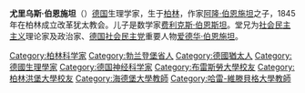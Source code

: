 {{Unreferenced|time=2020-08-07T10:01:44+00:00}}
'''尤里乌斯·伯恩施坦'''（{{bd|1839年|12月18日|1917年|2月6日}}）[[德国|德国]]生理学家，生于[[柏林|柏林]]，作家[[阿隆·伯恩施坦|阿隆·伯恩施坦]]之子，1845年在柏林成立改革犹太教会。儿子是数学家[[费利克斯·伯恩斯坦|费利克斯·伯恩斯坦]]。堂兄为[[社会民主主义|社会民主主义]]理论家及政治家、[[德国社会民主党|德国社会民主党]]重要人物[[爱德华·伯恩施坦|爱德华·伯恩施坦]]。

{{DEFAULTSORT: Bernstein, Julius}}
[[Category:柏林科学家|Category:柏林科学家]]
[[Category:勃兰登堡省人|Category:勃兰登堡省人]]
[[Category:德國猶太人|Category:德國猶太人]]
[[Category:德國生理學家|Category:德國生理學家]]
[[Category:德国神经科学家|Category:德国神经科学家]]
[[Category:布雷斯勞大學校友|Category:布雷斯勞大學校友]]
[[Category:柏林洪堡大學校友|Category:柏林洪堡大學校友]]
[[Category:海德堡大學教師|Category:海德堡大學教師]]
[[Category:哈雷-維滕貝格大學教師|Category:哈雷-維滕貝格大學教師]]